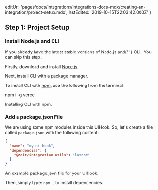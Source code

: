 
  editUrl:
    'pages/docs/integrations/integrations-docs-mdx/creating-an-integration/project-setup.mdx',
  lastEdited: '2019-10-15T22:03:42.000Z'
}

## Step 1: Project Setup

### Install Node.js and <NameWrapper name={PRODUCT_SHORT_NAME} /> CLI

<Note>
  If you already have the latest stable versions of Node.js and{' '}
  <Link href="/download">
    <ProductShortName /> CLI
  </Link>
  . You can <Link href="#creating-an-integration/step-1-project-setup/add-a-package-json-file">
    skip this step
  </Link>.
</Note>

Firstly, download and install [Node.js](https://nodejs.org/en/).

Next, install <ProductShortName /> CLI with a package manager.

To install <ProductShortName /> CLI with [npm](https://www.npmjs.com/), use the following from the terminal:

<TerminalInput>npm i -g vercel</TerminalInput>
<Caption>Installing <ProductShortName /> CLI with npm.</Caption>

### Add a package.json File

We are using some npm modules inside this UIHook. So, let's create a file called `package.json` with the following content:

```json
{
  "name": "my-ui-hook",
  "dependencies": {
    "@zeit/integration-utils": "latest"
  }
}
```

<Caption>
  An example <InlineCode>package.json</InlineCode> file for your UIHook.
</Caption>

Then, simply type: `npm i` to install dependencies.
